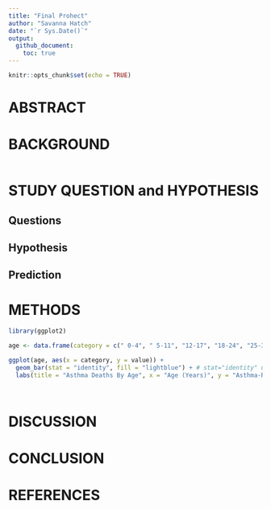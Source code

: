 ```yaml
---
title: "Final Prohect"
author: "Savanna Hatch"
date: "`r Sys.Date()`"
output:
  github_document:
    toc: true
---
```


```r
knitr::opts_chunk$set(echo = TRUE)
```
# ABSTRACT


# BACKGROUND
```r
```

# STUDY QUESTION and HYPOTHESIS

## Questions  


## Hypothesis 


## Prediction


# METHODS
```r
library(ggplot2)

age <- data.frame(category = c(" 0-4", " 5-11", "12-17", "18-24", "25-34", "35-64", "65+"), value = c(1.4, 2.4, 2.0, 3.8, 6.4, 11.5, 27.1))

ggplot(age, aes(x = category, y = value)) +
  geom_bar(stat = "identity", fill = "lightblue") + # stat="identity" uses y-values directly
  labs(title = "Asthma Deaths By Age", x = "Age (Years)", y = "Asthma-Related Deaths Per Million")

```


```r

```



```r

```


# DISCUSSION


# CONCLUSION


# REFERENCES     
